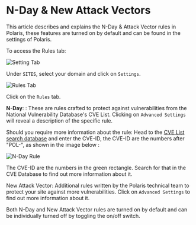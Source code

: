 # N-Day & New Attack Vectors

This article describes and explains the N-Day & Attack Vector rules in Polaris, these features are
turned on by default and can be found in the settings of Polaris.

To access the Rules tab:

![Setting Tab](/img/security-center/overview/settings-tab.png)

Under `SITES`, select your domain and click on `Settings`.

![Rules Tab](/img/security-center/rules/owasp-rule-owasp-tab.png)

Click on the `Rules` tab.

**N-Day**: : These are rules crafted to protect against vulnerabilities from the National Vulnerability
Database's CVE List. Clicking on `Advanced Settings` will reveal a description of the specific rule.

Should you require more information about the rule: Head to the [CVE List search database](https://cve.mitre.org/cve/search_cve_list.html)
and enter the CVE-ID, the CVE-ID are the numbers after "POL-", as shown in the image below :

![N-Day Rule](/img/security-center/rules/n-day-rule.png)

The CVE-ID are the numbers in the green rectangle. Search for that in the CVE Database
to find out more information about it.

New Attack Vector: Additional rules written by the Polaris technical team to protect your site
against more vulnerabilities. Click on `Advanced Settings` to find out more information about it.

Both N-Day and New Attack Vector rules are turned on by default and can be individually turned
off by toggling the on/off switch.
